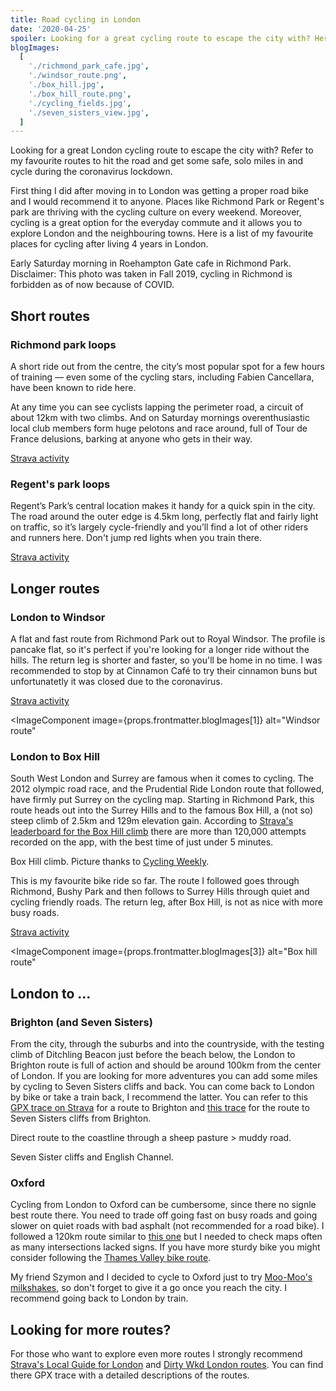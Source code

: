 ```yaml
---
title: Road cycling in London
date: '2020-04-25'
spoiler: Looking for a great cycling route to escape the city with? Here are my personal favourites to get some miles in during the coronavirus lockdown.
blogImages:
  [
    './richmond_park_cafe.jpg',
    './windsor_route.png',
    './box_hill.jpg',
    './box_hill_route.png',
    './cycling_fields.jpg',
    './seven_sisters_view.jpg',
  ]
---
```


Looking for a great London cycling route to escape the city with? Refer to my favourite routes to hit the road and get some safe, solo miles in and cycle during the coronavirus lockdown.

First thing I did after moving in to London was getting a proper road bike and I would recommend it to anyone. Places like Richmond Park or Regent's park are thriving with the cycling culture on every weekend. Moreover, cycling is a great option for the everyday commute and it allows you to explore London and the neighbouring towns. Here is a list of my favourite places for cycling after living 4 years in London.

<MakeItBigContainer>
  <ImageComponent
    image={props.frontmatter.blogImages[0]}
    alt="Roehampton Gate cafe early in the morning"
  ></ImageComponent>
</MakeItBigContainer>

Early Saturday morning in Roehampton Gate cafe in Richmond Park. Disclaimer: This photo was taken in Fall 2019, cycling in Richmond is forbidden as of now because of COVID.

## Short routes

### Richmond park loops

A short ride out from the centre, the city’s most popular spot for a few hours of training — even some of the cycling stars, including Fabien Cancellara, have been known to ride here.

At any time you can see cyclists lapping the perimeter road, a circuit of about 12km with two climbs. And on Saturday mornings overenthusiastic local club members form huge pelotons and race around, full of Tour de France delusions, barking at anyone who gets in their way.

[Strava activity](https://www.strava.com/activities/2837568599)

### Regent's park loops

Regent’s Park’s central location makes it handy for a quick spin in the city. The road around the outer edge is 4.5km long, perfectly flat and fairly light on traffic, so it’s largely cycle-friendly and you’ll find a lot of other riders and runners here. Don't jump red lights when you train there.

[Strava activity](https://www.strava.com/activities/3335434534)

## Longer routes

### London to Windsor

A flat and fast route from Richmond Park out to Royal Windsor. The profile is pancake flat, so it's perfect if you're looking for a longer ride without the hills. The return leg is shorter and faster, so you'll be home in no time. I was recommended to stop by at Cinnamon Café to try their cinnamon buns but unfortunatetly it was closed due to the coronavirus.

[Strava activity](https://www.strava.com/activities/3349993673)

<ImageComponent
  image={props.frontmatter.blogImages[1]}
  alt="Windsor route"
></ImageComponent>

### London to Box Hill

South West London and Surrey are famous when it comes to cycling. The 2012 olympic road race, and the Prudential Ride London route that followed, have firmly put Surrey on the cycling map. Starting in Richmond Park, this route heads out into the Surrey Hills and to the famous Box Hill, a (not so) steep climb of 2.5km and 129m elevation gain. According to [Strava's leaderboard for the Box Hill climb](https://www.strava.com/segments/6695759) there are more than 120,000 attempts recorded on the app, with the best time of just under 5 minutes.

<MakeItBigContainer>
  <ImageComponent
    image={props.frontmatter.blogImages[2]}
    alt="Steep road leading to the top of the Box Hill."
  ></ImageComponent>
</MakeItBigContainer>

Box Hill climb. Picture thanks to [Cycling Weekly](https://www.cyclingweekly.com/fitness/training/how-to-climb-box-hill-video-266164).

This is my favourite bike ride so far. The route I followed goes through Richmond, Bushy Park and then follows to Surrey Hills through quiet and cycling friendly roads. The return leg, after Box Hill, is not as nice with more busy roads.

[Strava activity](https://www.strava.com/activities/3360618841)

<ImageComponent
  image={props.frontmatter.blogImages[3]}
  alt="Box hill route"
></ImageComponent>

## London to ...

### Brighton (and Seven Sisters)

From the city, through the suburbs and into the countryside, with the testing climb of Ditchling Beacon just before the beach below, the London to Brighton route is full of action and should be around 100km from the center of London. If you are looking for more adventures you can add some miles by cycling to Seven Sisters cliffs and back. You can come back to London by bike or take a train back, I recommend the latter. You can refer to this [GPX trace on Strava](https://www.strava.com/local/uk/london/cycling/routes/116?hl=en-GB) for a route to Brighton and [this trace](https://www.mapmyride.com/gb/brighton-eng/brighton-to-seven-sisters-route-19626108) for the route to Seven Sisters cliffs from Brighton.

<MakeItBigContainer>
  <ImageComponent
    image={props.frontmatter.blogImages[4]}
    alt="Cycling through the sheep pasture."
  ></ImageComponent>
</MakeItBigContainer>

Direct route to the coastline through a sheep pasture > muddy road.

<MakeItBigContainer>
  <ImageComponent
    image={props.frontmatter.blogImages[5]}
    alt="View of the English Channel."
  ></ImageComponent>
</MakeItBigContainer>

Seven Sister cliffs and English Channel.

### Oxford

Cycling from London to Oxford can be cumbersome, since there no signle best route there. You need to trade off going fast on busy roads and going slower on quiet roads with bad asphalt (not recommended for a road bike). I followed a 120km route similar to [this one](https://www.routeyou.com/en-gb/route/view/26835/cycle-route/london-to-oxford) but I needed to check maps often as many intersections lacked signs. If you have more sturdy bike you might consider following the [Thames Valley bike route](https://cycle.travel/route/thames_valley).

My friend Szymon and I decided to cycle to Oxford just to try [Moo-Moo's milkshakes](moo-moos.co.uk), so don't forget to give it a go once you reach the city. I recommend going back to London by train.

## Looking for more routes?

For those who want to explore even more routes I strongly recommend [Strava's Local Guide for London](https://www.strava.com/local/uk/london/cycling) and [Dirty Wkd London routes](https://www.dirtywknd.com/pages/london-cycling-routes). You can find there GPX trace with a detailed descriptions of the routes.
